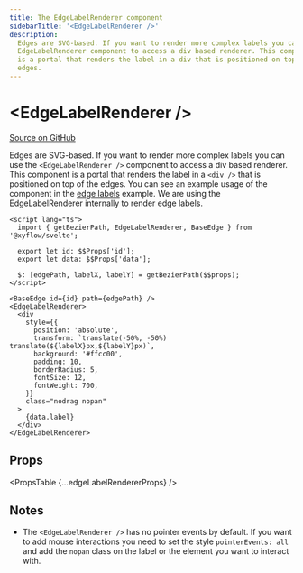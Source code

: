```yaml
---
title: The EdgeLabelRenderer component
sidebarTitle: '<EdgeLabelRenderer />'
description:
  Edges are SVG-based. If you want to render more complex labels you can use the
  EdgeLabelRenderer component to access a div based renderer. This component
  is a portal that renders the label in a div that is positioned on top of the
  edges.
---
```



# &lt;EdgeLabelRenderer />

[Source on GitHub](https://github.com/xyflow/xyflow/blob/main/packages/svelte/src/lib/components/EdgeLabelRenderer/EdgeLabelRenderer.svelte)

Edges are SVG-based. If you want to render more complex labels you can use the
`<EdgeLabelRenderer />` component to access a div based renderer. This component
is a portal that renders the label in a `<div />` that is positioned on top of
the edges. You can see an example usage of the component in the
[edge labels](/examples/edges/edge-labels) example. We are using
the EdgeLabelRenderer internally to render edge labels.

```svelte filename="CustomEdge.svelte"
<script lang="ts">
  import { getBezierPath, EdgeLabelRenderer, BaseEdge } from '@xyflow/svelte';

  export let id: $$Props['id'];
  export let data: $$Props['data'];

  $: [edgePath, labelX, labelY] = getBezierPath($$props);
</script>

<BaseEdge id={id} path={edgePath} />
<EdgeLabelRenderer>
  <div
    style={{
      position: 'absolute',
      transform: `translate(-50%, -50%) translate(${labelX}px,${labelY}px)`,
      background: '#ffcc00',
      padding: 10,
      borderRadius: 5,
      fontSize: 12,
      fontWeight: 700,
    }}
    class="nodrag nopan"
  >
    {data.label}
  </div>
</EdgeLabelRenderer>
```

## Props

<PropsTable {...edgeLabelRendererProps} />

## Notes

- The `<EdgeLabelRenderer />` has no pointer events by default. If you want to
  add mouse interactions you need to set the style `pointerEvents: all` and add
  the `nopan` class on the label or the element you want to interact with.
